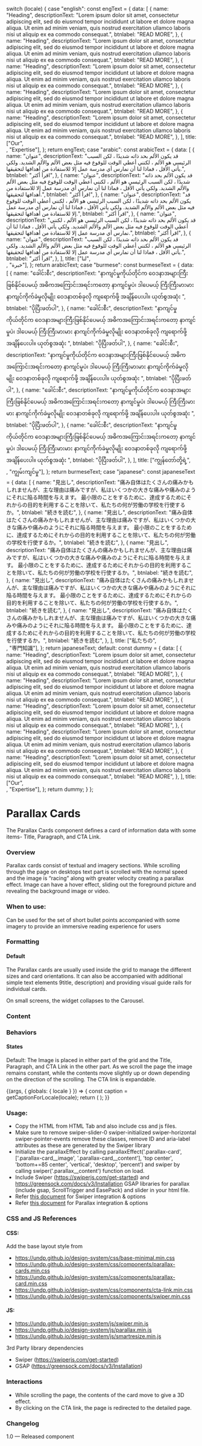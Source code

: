 
  switch (locale) {
    case "english":
      const engText = {
        data: [
          {
            name: "Heading",
            descriptionText:
              "Lorem ipsum dolor sit amet, consectetur adipiscing elit, sed do eiusmod tempor incididunt ut labore et dolore magna aliqua. Ut enim ad minim veniam, quis nostrud exercitation ullamco laboris nisi ut aliquip ex ea commodo consequat.",
            btnlabel: "READ MORE",
          },
          {
            name: "Heading",
            descriptionText:
              "Lorem ipsum dolor sit amet, consectetur adipiscing elit, sed do eiusmod tempor incididunt ut labore et dolore magna aliqua. Ut enim ad minim veniam, quis nostrud exercitation ullamco laboris nisi ut aliquip ex ea commodo consequat.",
            btnlabel: "READ MORE",
          },
          {
            name: "Heading",
            descriptionText:
              "Lorem ipsum dolor sit amet, consectetur adipiscing elit, sed do eiusmod tempor incididunt ut labore et dolore magna aliqua. Ut enim ad minim veniam, quis nostrud exercitation ullamco laboris nisi ut aliquip ex ea commodo consequat.",
            btnlabel: "READ MORE",
          },
          {
            name: "Heading",
            descriptionText:
              "Lorem ipsum dolor sit amet, consectetur adipiscing elit, sed do eiusmod tempor incididunt ut labore et dolore magna aliqua. Ut enim ad minim veniam, quis nostrud exercitation ullamco laboris nisi ut aliquip ex ea commodo consequat.",
            btnlabel: "READ MORE",
          },
          {
            name: "Heading",
            descriptionText:
              "Lorem ipsum dolor sit amet, consectetur adipiscing elit, sed do eiusmod tempor incididunt ut labore et dolore magna aliqua. Ut enim ad minim veniam, quis nostrud exercitation ullamco laboris nisi ut aliquip ex ea commodo consequat.",
            btnlabel: "READ MORE",
          },
        ],
        title: ["Our", <br />, "Expertise"],
      };
      return engText;
    case "arabic":
      const arabicText = {
        data: [
          {
            name: "عنوان",
            descriptionText:
              "قد يكون الألم بحد ذاته شديدًا ، لكن السبب الرئيسي هو الألم ، لكنني أعطي الوقت للوقوع فيه مثل بعض الألم والألم الشديد. ولكي يأتي الأقل ، فماذا لنا أن نمارس أي مدرسة عمل إلا للاستفادة من أهدافها لتحقيقها.",
            btnlabel: "اقرأ أكثر",
          },
          {
            name: "عنوان",
            descriptionText:
              "قد يكون الألم بحد ذاته شديدًا ، لكن السبب الرئيسي هو الألم ، لكنني أعطي الوقت للوقوع فيه مثل بعض الألم والألم الشديد. ولكي يأتي الأقل ، فماذا لنا أن نمارس أي مدرسة عمل إلا للاستفادة من أهدافها لتحقيقها.",
            btnlabel: "اقرأ أكثر",
          },
          {
            name: "عنوان",
            descriptionText:
              "قد يكون الألم بحد ذاته شديدًا ، لكن السبب الرئيسي هو الألم ، لكنني أعطي الوقت للوقوع فيه مثل بعض الألم والألم الشديد. ولكي يأتي الأقل ، فماذا لنا أن نمارس أي مدرسة عمل إلا للاستفادة من أهدافها لتحقيقها.",
            btnlabel: "اقرأ أكثر",
          },
          {
            name: "عنوان",
            descriptionText:
              "قد يكون الألم بحد ذاته شديدًا ، لكن السبب الرئيسي هو الألم ، لكنني أعطي الوقت للوقوع فيه مثل بعض الألم والألم الشديد. ولكي يأتي الأقل ، فماذا لنا أن نمارس أي مدرسة عمل إلا للاستفادة من أهدافها لتحقيقها.",
            btnlabel: "اقرأ أكثر",
          },
          {
            name: "عنوان",
            descriptionText:
              "قد يكون الألم بحد ذاته شديدًا ، لكن السبب الرئيسي هو الألم ، لكنني أعطي الوقت للوقوع فيه مثل بعض الألم والألم الشديد. ولكي يأتي الأقل ، فماذا لنا أن نمارس أي مدرسة عمل إلا للاستفادة من أهدافها لتحقيقها.",
            btnlabel: "اقرأ أكثر",
          },
        ],
        title: ["لنا", <br />, "خبرة"],
      };
      return arabicText;
    case "burmese":
      const burmeseText = {
        data: [
          {
            name: "ခေါင်းစီး",
            descriptionText:
              "နာကျင်မှုကိုယ်တိုင်က ဝေဒနာအများကြီးဖြစ်နိုင်ပေမယ့် အဓိကအကြောင်းအရင်းကတော့ နာကျင်မှုပဲ၊ ဒါပေမယ့် ကြီးကြီးမားမား နာကျင်ကိုက်ခဲမှုလိုမျိုး ဝေဒနာတစ်ခုလို ကျရောက်ဖို့ အချိန်ပေးပါ။ ယုတ်စွအဆုံး ",
            btnlabel: "ပိုပြီးဖတ်ပါ",
          },
          {
            name: "ခေါင်းစီး",
            descriptionText:
              "နာကျင်မှုကိုယ်တိုင်က ဝေဒနာအများကြီးဖြစ်နိုင်ပေမယ့် အဓိကအကြောင်းအရင်းကတော့ နာကျင်မှုပဲ၊ ဒါပေမယ့် ကြီးကြီးမားမား နာကျင်ကိုက်ခဲမှုလိုမျိုး ဝေဒနာတစ်ခုလို ကျရောက်ဖို့ အချိန်ပေးပါ။ ယုတ်စွအဆုံး ",
            btnlabel: "ပိုပြီးဖတ်ပါ",
          },
          {
            name: "ခေါင်းစီး",
            descriptionText:
              "နာကျင်မှုကိုယ်တိုင်က ဝေဒနာအများကြီးဖြစ်နိုင်ပေမယ့် အဓိကအကြောင်းအရင်းကတော့ နာကျင်မှုပဲ၊ ဒါပေမယ့် ကြီးကြီးမားမား နာကျင်ကိုက်ခဲမှုလိုမျိုး ဝေဒနာတစ်ခုလို ကျရောက်ဖို့ အချိန်ပေးပါ။ ယုတ်စွအဆုံး ",
            btnlabel: "ပိုပြီးဖတ်ပါ",
          },
          {
            name: "ခေါင်းစီး",
            descriptionText:
              "နာကျင်မှုကိုယ်တိုင်က ဝေဒနာအများကြီးဖြစ်နိုင်ပေမယ့် အဓိကအကြောင်းအရင်းကတော့ နာကျင်မှုပဲ၊ ဒါပေမယ့် ကြီးကြီးမားမား နာကျင်ကိုက်ခဲမှုလိုမျိုး ဝေဒနာတစ်ခုလို ကျရောက်ဖို့ အချိန်ပေးပါ။ ယုတ်စွအဆုံး ",
            btnlabel: "ပိုပြီးဖတ်ပါ",
          },
          {
            name: "ခေါင်းစီး",
            descriptionText:
              "နာကျင်မှုကိုယ်တိုင်က ဝေဒနာအများကြီးဖြစ်နိုင်ပေမယ့် အဓိကအကြောင်းအရင်းကတော့ နာကျင်မှုပဲ၊ ဒါပေမယ့် ကြီးကြီးမားမား နာကျင်ကိုက်ခဲမှုလိုမျိုး ဝေဒနာတစ်ခုလို ကျရောက်ဖို့ အချိန်ပေးပါ။ ယုတ်စွအဆုံး ",
            btnlabel: "ပိုပြီးဖတ်ပါ",
          },
        ],
        title: ["ကျွန်တော်တို့ရဲ့", <br />, "ကျွမ်းကျင်မှု"],
      };
      return burmeseText;
    case "japanese":
      const japaneseText = {
        data: [
          {
            name: "見出し",
            descriptionText:
              "痛み自体はたくさんの痛みかもしれませんが、主な理由は痛みですが、私はいくつかの大きな痛みや痛みのようにそれに陥る時間を与えます。 最小限のことをするために、達成するためにそれからの目的を利用することを除いて、私たちの何が労働の学校を行使するか。",
            btnlabel: "続きを読む",
          },
          {
            name: "見出し",
            descriptionText:
              "痛み自体はたくさんの痛みかもしれませんが、主な理由は痛みですが、私はいくつかの大きな痛みや痛みのようにそれに陥る時間を与えます。 最小限のことをするために、達成するためにそれからの目的を利用することを除いて、私たちの何が労働の学校を行使するか。",
            btnlabel: "続きを読む",
          },
          {
            name: "見出し",
            descriptionText:
              "痛み自体はたくさんの痛みかもしれませんが、主な理由は痛みですが、私はいくつかの大きな痛みや痛みのようにそれに陥る時間を与えます。 最小限のことをするために、達成するためにそれからの目的を利用することを除いて、私たちの何が労働の学校を行使するか。",
            btnlabel: "続きを読む",
          },
          {
            name: "見出し",
            descriptionText:
              "痛み自体はたくさんの痛みかもしれませんが、主な理由は痛みですが、私はいくつかの大きな痛みや痛みのようにそれに陥る時間を与えます。 最小限のことをするために、達成するためにそれからの目的を利用することを除いて、私たちの何が労働の学校を行使するか。",
            btnlabel: "続きを読む",
          },
          {
            name: "見出し",
            descriptionText:
              "痛み自体はたくさんの痛みかもしれませんが、主な理由は痛みですが、私はいくつかの大きな痛みや痛みのようにそれに陥る時間を与えます。 最小限のことをするために、達成するためにそれからの目的を利用することを除いて、私たちの何が労働の学校を行使するか。",
            btnlabel: "続きを読む",
          },
        ],
        title: ["私たちの", <br />, "専門知識"],
      };
      return japaneseText;
    default:
      const dummy = {
        data: [
          {
            name: "Heading",
            descriptionText:
              "Lorem ipsum dolor sit amet, consectetur adipiscing elit, sed do eiusmod tempor incididunt ut labore et dolore magna aliqua. Ut enim ad minim veniam, quis nostrud exercitation ullamco laboris nisi ut aliquip ex ea commodo consequat.",
            btnlabel: "READ MORE",
          },
          {
            name: "Heading",
            descriptionText:
              "Lorem ipsum dolor sit amet, consectetur adipiscing elit, sed do eiusmod tempor incididunt ut labore et dolore magna aliqua. Ut enim ad minim veniam, quis nostrud exercitation ullamco laboris nisi ut aliquip ex ea commodo consequat.",
            btnlabel: "READ MORE",
          },
          {
            name: "Heading",
            descriptionText:
              "Lorem ipsum dolor sit amet, consectetur adipiscing elit, sed do eiusmod tempor incididunt ut labore et dolore magna aliqua. Ut enim ad minim veniam, quis nostrud exercitation ullamco laboris nisi ut aliquip ex ea commodo consequat.",
            btnlabel: "READ MORE",
          },
          {
            name: "Heading",
            descriptionText:
              "Lorem ipsum dolor sit amet, consectetur adipiscing elit, sed do eiusmod tempor incididunt ut labore et dolore magna aliqua. Ut enim ad minim veniam, quis nostrud exercitation ullamco laboris nisi ut aliquip ex ea commodo consequat.",
            btnlabel: "READ MORE",
          },
          {
            name: "Heading",
            descriptionText:
              "Lorem ipsum dolor sit amet, consectetur adipiscing elit, sed do eiusmod tempor incididunt ut labore et dolore magna aliqua. Ut enim ad minim veniam, quis nostrud exercitation ullamco laboris nisi ut aliquip ex ea commodo consequat.",
            btnlabel: "READ MORE",
          },
        ],
        title: ["Our", <br />, "Expertise"],
      };
      return dummy;
  }
};

<Meta title="Components/UI components/Cards/Parallax cards" />

# Parallax Cards

The Parallax Cards component defines a card of information data with some items- Title, Paragraph, and CTA Link.

### Overview

Parallax cards consist of textual and imagery sections. While scrolling through the page on desktops text part is scrolled with the normal speed and the image is “racing” along with greater velocity creating a parallax effect. Image can have a hover effect, sliding out the foreground picture and revealing the background image or video.

### When to use:

Can be used for the set of short bullet points accompanied with some imagery to provide an immersive reading experience for users

### Formatting

#### Default

The Parallax cards are usually used inside the grid to manage the different sizes and card orientations. It can also be accompanied with additional simple text elements 9title, description) and providing visual guide rails for individual cards.

On small screens, the widget collapses to the Carousel.

### Content

### Behaviors

#### States

Default:
The Image is placed in either part of the grid and the Title, Paragraph, and CTA Link in the other part. As we scroll the page the image remains constant, while the contents move slightly up or down depending on the direction of the scrolling. The CTA link is expandable.

<Canvas>
  <Story name="Parallax cards">
    {(args, { globals: { locale } }) => {
      const caption = getCaptionForLocale(locale);
      return (
        <ParallaxCards
          alt={"feature card"}
          data={caption.data}
          title={caption.title}
        ></ParallaxCards>
      );
    }}
  </Story>
</Canvas>

### Usage:

- Copy the HTML from HTML Tab and also include css and js files.
- Make sure to remove swiper-slider-0 swiper-initialized swiper-horizontal swiper-pointer-events remove these classes, remove ID and aria-label attributes as these are generated by the Swiper library
- Initialize the parallaxEffect by calling parallaxEffect('.parallax-card', ['.parallax-card__image', '.parallax-card__content'], 'top center', 'bottom+=85 center', 'vertical', 'desktop', 'percent') and swiper by calling swiper('.parallax\_\_content') function on load.
- Include Swiper (https://swiperjs.com/get-started) and https://greensock.com/docs/v3/Installation GSAP libraries for parallax (include gsap, ScrollTrigger and EasePack) and slider in your html file.
- Refer [this document](https://github.com/undp/design-system/wiki/Swiper-documentation) for Swiper integration & options
- Refer [this document](https://github.com/undp/design-system/wiki/Parallax-documentation) for Parallax integration & options

### CSS and JS References

#### CSS:

Add the base layout style from

- https://undp.github.io/design-system/css/base-minimal.min.css
- https://undp.github.io/design-system/css/components/parallax-cards.min.css
- https://undp.github.io/design-system/css/components/parallax-card.min.css
- https://undp.github.io/design-system/css/components/cta-link.min.css
- https://undp.github.io/design-system/css/components/swiper.min.css

#### JS:

- https://undp.github.io/design-system/js/swiper.min.js
- https://undp.github.io/design-system/js/parallax.min.js
- https://undp.github.io/design-system/js/smartresize.min.js

3rd Party library dependencies

- Swiper (https://swiperjs.com/get-started)
- GSAP (https://greensock.com/docs/v3/Installation)

### Interactions

- While scrolling the page, the contents of the card move to give a 3D effect.
- By clicking on the CTA link, the page is redirected to the detailed page.

### Changelog

1.0 — Released component
